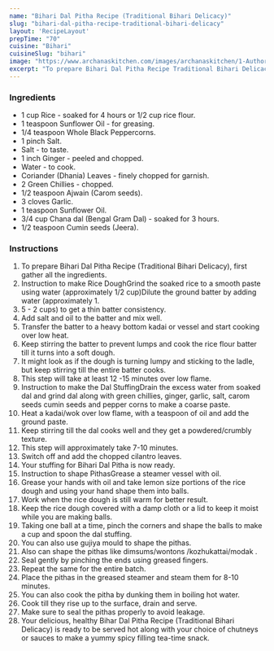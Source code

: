 ---
name: "Bihari Dal Pitha Recipe (Traditional Bihari Delicacy)"
slug: "bihari-dal-pitha-recipe-traditional-bihari-delicacy"
layout: 'RecipeLayout'
prepTime: "70"
cuisine: "Bihari"
cuisineSlug: "bihari"
image: "https://www.archanaskitchen.com/images/archanaskitchen/1-Author/Uma_Raghuraman/bihari_dal_pitha_recipe_traditional_bihari_delicacy.jpg"
excerpt: "To prepare Bihari Dal Pitha Recipe Traditional Bihari Delicacy, first gather all the ingredients"
---

### Ingredients

- 1 cup Rice - soaked for 4 hours or 1/2 cup rice flour.
- 1 teaspoon Sunflower Oil - for greasing.
- 1/4 teaspoon Whole Black Peppercorns.
- 1 pinch Salt.
- Salt - to taste.
- 1 inch Ginger - peeled and chopped.
- Water - to cook.
- Coriander (Dhania) Leaves - finely chopped for garnish.
- 2 Green Chillies - chopped.
- 1/2 teaspoon Ajwain (Carom seeds).
- 3 cloves Garlic.
- 1 teaspoon Sunflower Oil.
- 3/4 cup Chana dal (Bengal Gram Dal) - soaked for 3 hours.
- 1/2 teaspoon Cumin seeds (Jeera).

### Instructions

1. To prepare Bihari Dal Pitha Recipe (Traditional Bihari Delicacy), first gather all the ingredients.
1. Instruction to make Rice DoughGrind the soaked rice to a smooth paste using water (approximately 1/2 cup)Dilute the ground batter by adding water (approximately 1.
1. 5 - 2 cups) to get a thin batter consistency.
1. Add salt and oil to the batter and mix well.
1. Transfer the batter to a heavy bottom kadai or vessel and start cooking over low heat.
1. Keep stirring the batter to prevent lumps and cook the rice flour batter till it turns into a soft dough.
1. It might look as if the dough is turning lumpy and sticking to the ladle, but keep stirring till the entire batter cooks.
1. This step will take at least 12 -15 minutes over low flame.
1. Instruction to make the Dal StuffingDrain the excess water from soaked dal and grind dal along with green chillies, ginger, garlic, salt, carom seeds cumin seeds and pepper corns to make a coarse paste.
1. Heat a kadai/wok over low flame, with a teaspoon of oil and add the ground paste.
1. Keep stirring till the dal cooks well and they get a powdered/crumbly texture.
1. This step will approximately take 7-10 minutes.
1. Switch off and add the chopped cilantro leaves.
1. Your stuffing for Bihari Dal Pitha is now ready.
1. Instruction to shape PithasGrease a steamer vessel with oil.
1. Grease your hands with oil and take lemon size portions of the rice dough and using your hand shape them into balls.
1. Work when the rice dough is still warm for better result.
1. Keep the rice dough covered with a damp cloth or a lid to keep it moist while you are making balls.
1. Taking one ball at a time, pinch the corners and shape the balls to make a cup and spoon the dal stuffing.
1. You can also use gujiya mould to shape the pithas.
1. Also can shape the pithas like dimsums/wontons /kozhukattai/modak .
1. Seal gently by pinching the ends using greased fingers.
1. Repeat the same for the entire batch.
1. Place the pithas in the greased steamer and steam them for 8-10 minutes.
1. You can also cook the pitha by dunking them in boiling hot water.
1. Cook till they rise up to the surface, drain and serve.
1. Make sure to seal the pithas properly to avoid leakage.
1. Your delicious, healthy Bihar Dal Pitha Recipe (Traditional Bihari Delicacy) is ready to be served hot along with your choice of chutneys or sauces to make a yummy spicy filling tea-time snack.
